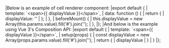 <framework-specific-section frameworks="vue">
|Below is an example of cell renderer component:
</framework-specific-section>

<framework-specific-section frameworks="vue">
<snippet transform={false}>
|export default {
|    template: `&lt;span>{{ displayValue }}&lt;/span>`,
|    data: function () {
|        return {
|            displayValue: ''
|        };
|    },
|    beforeMount() {
|        this.displayValue = new Array(this.params.value).fill('#').join('');
|    },
|};
</snippet>
</framework-specific-section>

<framework-specific-section frameworks="vue">
|And below is the example using Vue 3's Composition API:
</framework-specific-section>

<framework-specific-section frameworks="vue">
<snippet transform={false}>
|export default {
|    template: `&lt;span>{{ displayValue }}&lt;/span>`,
|    setup(props) {
|        const displayValue = new Array(props.params.value).fill('#').join('');
|        return {
|            displayValue
|        }
|    }
|};
</snippet>
</framework-specific-section>
